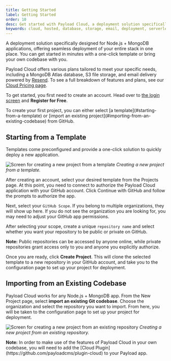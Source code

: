 ```yaml
---
title: Getting Started
label: Getting Started
order: 10
desc: Get started with Payload Cloud, a deployment solution specifically designed for Node + MongoDB applications.
keywords: cloud, hosted, database, storage, email, deployment, serverless, node, mongodb, s3, aws, cloudflare, atlas, resend, payload, cms
---
```


A deployment solution specifically designed for Node.js + MongoDB applications, offering seamless deployment of your entire stack in one place. You can get started in minutes with a one-click template or bring your own codebase with you.

Payload Cloud offers various plans tailored to meet your specific needs, including a MongoDB Atlas database, S3 file storage, and email delivery powered by [Resend](https://resend.com). To see a full breakdown of features and plans, see our [Cloud Pricing page](https://payloadcms.com/cloud-pricing).

To get started, you first need to create an account. Head over to [the login screen](https://payloadcms.com/login) and **Register for Free**.

<Banner type="success">
  To create your first project, you can either select [a template](#starting-from-a-template) or
  [import an existing project](#importing-from-an-existing-codebase) from GitHub.
</Banner>

## Starting from a Template

Templates come preconfigured and provide a one-click solution to quickly deploy a new application.

![Screen for creating a new project from a template](https://payloadcms.com/images/docs/cloud/create-from-template.jpg)
_Creating a new project from a template._

After creating an account, select your desired template from the Projects page. At this point, you need to connect to authorize the Payload Cloud application with your GitHub account. Click Continue with GitHub and follow the prompts to authorize the app.

Next, select your `GitHub Scope`. If you belong to multiple organizations, they will show up here. If you do not see the organization you are looking for, you may need to adjust your GitHub app permissions.

After selecting your scope, create a unique `repository name` and select whether you want your repository to be public or private on GitHub.

<Banner type="warning">
  <strong>Note:</strong> Public repositories can be accessed by anyone online, while private
  repositories grant access only to you and anyone you explicitly authorize.
</Banner>

Once you are ready, click **Create Project**. This will clone the selected template to a new repository in your GitHub account, and take you to the configuration page to set up your project for deployment.

## Importing from an Existing Codebase

Payload Cloud works for any Node.js + MongoDB app. From the New Project page, select **import an existing Git codebase**. Choose the organization and select the repository you want to import. From here, you will be taken to the configuration page to set up your project for deployment.

![Screen for creating a new project from an existing repository](https://payloadcms.com/images/docs/cloud/create-from-existing.jpg)
_Creating a new project from an existing repository._

<Banner type="warning">
  <strong>Note:</strong> In order to make use of the features of Payload Cloud in your own codebase,
  you will need to add the [Cloud Plugin](https://github.com/payloadcms/plugin-cloud) to your
  Payload app.
</Banner>
